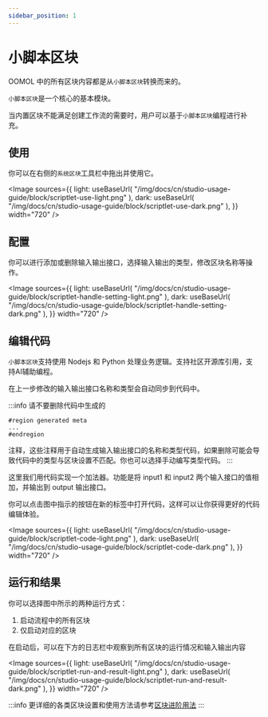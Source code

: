 ```yaml
---
sidebar_position: 1
---
```



# 小脚本区块

OOMOL 中的所有区块内容都是从`小脚本区块`转换而来的。

`小脚本区块`是一个核心的基本模块。

当内置区块不能满足创建工作流的需要时，用户可以基于`小脚本区块`编程进行补充。

## 使用

你可以在右侧的`系统区块`工具栏中拖出并使用它。

<Image
  sources={{
    light: useBaseUrl(
      "/img/docs/cn/studio-usage-guide/block/scriptlet-use-light.png"
    ),
    dark: useBaseUrl(
      "/img/docs/cn/studio-usage-guide/block/scriptlet-use-dark.png"
    ),
  }}
  width="720"
/>

## 配置

你可以进行添加或删除输入输出接口，选择输入输出的类型，修改区块名称等操作。

<Image
  sources={{
    light: useBaseUrl(
      "/img/docs/cn/studio-usage-guide/block/scriptlet-handle-setting-light.png"
    ),
    dark: useBaseUrl(
      "/img/docs/cn/studio-usage-guide/block/scriptlet-handle-setting-dark.png"
    ),
  }}
  width="720"
/>

## 编辑代码

`小脚本区块`支持使用 Nodejs 和 Python 处理业务逻辑。支持社区开源库引用，支持AI辅助编程。

在上一步修改的输入输出接口名称和类型会自动同步到代码中。

:::info
请不要删除代码中生成的

```
#region generated meta
...
#endregion
```

注释，这些注释用于自动生成输入输出接口的名称和类型代码，如果删除可能会导致代码中的类型与区块设置不匹配。你也可以选择手动编写类型代码。
:::

这里我们用代码实现一个加法器。功能是将 input1 和 input2 两个输入接口的值相加，并输出到 output 输出接口。

你可以点击图中指示的按钮在新的标签中打开代码，这样可以让你获得更好的代码编辑体验。

<Image
  sources={{
    light: useBaseUrl(
      "/img/docs/cn/studio-usage-guide/block/scriptlet-code-light.png"
    ),
    dark: useBaseUrl(
      "/img/docs/cn/studio-usage-guide/block/scriptlet-code-dark.png"
    ),
  }}
  width="720"
/>

## 运行和结果

你可以选择图中所示的两种运行方式：

1. 启动流程中的所有区块
2. 仅启动对应的区块

在启动后，可以在下方的日志栏中观察到所有区块的运行情况和输入输出内容

<Image
  sources={{
    light: useBaseUrl(
      "/img/docs/cn/studio-usage-guide/block/scriptlet-run-and-result-light.png"
    ),
    dark: useBaseUrl(
      "/img/docs/cn/studio-usage-guide/block/scriptlet-run-and-result-dark.png"
    ),
  }}
  width="720"
/>

:::info
更详细的各类区块设置和使用方法请参考[区块进阶用法](/zh-CN/docs/category/block-advanced-usage)
:::
